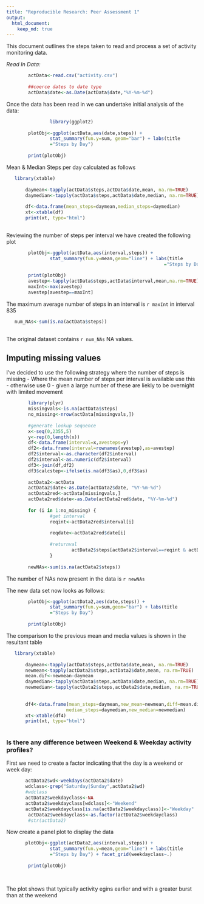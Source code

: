 ```yaml
---
title: "Reproducible Research: Peer Assessment 1"
output: 
  html_document:
    keep_md: true
---
```


This document outlines the steps taken to read and process a set of 
activity monitoring data.

*Read In Data:*

```r
        actData<-read.csv("activity.csv")
        
        ##coerce dates to date type
        actData$date<-as.Date(actData$date,"%Y-%m-%d")

```
Once the data has been read in we can undertake initial analysis of the data:
```r
                library(ggplot2)
        
        plotObj<-ggplot(actData,aes(date,steps)) + 
                stat_summary(fun.y=sum, geom="bar") + labs(title
                ="Steps by Day")
        
        print(plotObj)
```

Mean & Median Steps per day calculated as follows
```r
   library(xtable)
        
       daymean<-tapply(actData$steps,actData$date,mean, na.rm=TRUE)
       daymedian<-tapply(actData$steps,actData$date,median, na.rm=TRUE)
       
       df<-data.frame(mean_steps=daymean,median_steps=daymedian)
       xt<-xtable(df)
       print(xt, type="html")
             
```    

Reviewing the number of steps per interval we have created the following plot
```r
        plotObj<-ggplot(actData,aes(interval,steps)) + 
                stat_summary(fun.y=mean,geom="line") + labs(title
                                                          ="Steps by Day")
        
        print(plotObj)
        avestep<-tapply(actData$steps,actData$interval,mean,na.rm=TRUE)
        maxInt<-max(avestep)
        avestep[avestep==maxInt]
```
The maximum average number of steps in an interval is `r maxInt` in interval 835

```r
   num_NAs<-sum(is.na(actData$steps))
             
```

The original dataset contains `r num_NAs` NA values.

## Imputing missing values
I've decided to use the following strategy where the number of steps is missing
- Where the mean number of steps per interval is available use this
- otherwise use 0 - given a large number of these are liekly to be overnight
with limited movement

```r
        library(plyr)
        missingvals<-is.na(actData$steps)
        no_missing<-nrow(actData[missingvals,])
        
        #generate lookup sequence
        x<-seq(0,2355,5)
        y<-rep(0,length(x))
        df<-data.frame(interval=x,avesteps=y)
        df2<-data.frame(interval=rownames(avestep),as=avestep)
        df2$interval<-as.character(df2$interval)
        df2$interval<-as.numeric(df2$interval)
        df3<-join(df,df2)
        df3$calcstep<-ifelse(is.na(df3$as),0,df3$as)
        
        actData2<-actData
        actData2$date<-as.Date(actData2$date, "%Y-%m-%d")
        actData2red<-actData[missingvals,]
        actData2red$date<-as.Date(actData2red$date, "%Y-%m-%d")
        
        for (i in 1:no_missing) {
                #get interval
                reqint<-actData2red$interval[i]
                
                reqdate<-actData2red$date[i]
                
                #returnval
                        actData2$steps[actData2$interval==reqint & actData2$date==reqdate]<-df3$calcstep[df3$interval==reqint]
                }
        
        newNAs<-sum(is.na(actData2$steps))     
```

The number of NAs now present in the data is `r newNAs`

The new data set now looks as follows:

```r
                
        plotObj<-ggplot(actData2,aes(date,steps)) + 
                stat_summary(fun.y=sum,geom="bar") + labs(title
                ="Steps by Day")
        
        print(plotObj)
```

The comparison to the previous mean and media values is shown in the resultant table

```r
   library(xtable)
        
       daymean<-tapply(actData$steps,actData$date,mean, na.rm=TRUE)
       newmean<-tapply(actData2$steps,actData2$date,mean, na.rm=TRUE)
       mean.dif<-newmean-daymean
       daymedian<-tapply(actData$steps,actData$date,median, na.rm=TRUE)
       newmedian<-tapply(actData2$steps,actData2$date,median, na.rm=TRUE)
       
       
       df4<-data.frame(mean_steps=daymean,new_mean=newmean,diff=mean.dif,
                      median_steps=daymedian,new_median=newmedian)
       xt<-xtable(df4)
       print(xt, type="html")
             
``` 

### Is there any difference between Weekend & Weekday activity profiles?

First we need to create a factor indicating that the day is a weekend or week day:

```r

       actData2$wd<-weekdays(actData2$date)
       wdclass<-grep("Saturday|Sunday",actData2$wd)
       #wdclass
       actData2$weekdayclass<-NA
       actData2$weekdayclass[wdclass]<-"Weekend"
       actData2$weekdayclass[is.na(actData2$weekdayclass)]<-"Weekday"
        actData2$weekdayclass<-as.factor(actData2$weekdayclass)
        #str(actData2)


```

Now create a panel plot to display the data

```r
       plotObj<-ggplot(actData2,aes(interval,steps)) + 
                stat_summary(fun.y=mean,geom="line") + labs(title
                ="Steps by Day") + facet_grid(weekdayclass~.)
        
        print(plotObj) 
        
                
```

The plot shows that typically activity egins earlier and with a greater burst than
at the weekend  